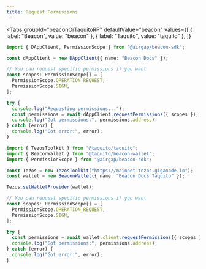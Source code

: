 ```yaml
---
title: Request Permissions
---
```



<Tabs
  groupId="beaconOrTaquitoRP"
  defaultValue="beacon"
  values={[
    { label: "Beacon", value: "beacon" },
    { label: "Taquito", value: "taquito" },
  ]}
>
  <TabItem value="beacon">

```ts live
import { DAppClient, PermissionScope } from "@airgap/beacon-sdk";

const dAppClient = new DAppClient({ name: "Beacon Docs" });

// You can request specific permissions if you want
const scopes: PermissionScope[] = [
  PermissionScope.OPERATION_REQUEST,
  PermissionScope.SIGN,
];

try {
  console.log("Requesting permissions...");
  const permissions = await dAppClient.requestPermissions({ scopes });
  console.log("Got permissions:", permissions.address);
} catch (error) {
  console.log("Got error:", error);
}
```

</TabItem>

<TabItem value="taquito">

```ts live
import { TezosToolkit } from "@taquito/taquito";
import { BeaconWallet } from "@taquito/beacon-wallet";
import { PermissionScope } from "@airgap/beacon-sdk";

const Tezos = new TezosToolkit("https://mainnet-tezos.giganode.io");
const wallet = new BeaconWallet({ name: "Beacon Docs Taquito" });

Tezos.setWalletProvider(wallet);

// You can request specific permissions if you want
const scopes: PermissionScope[] = [
  PermissionScope.OPERATION_REQUEST,
  PermissionScope.SIGN,
];

try {
  const permissions = await wallet.client.requestPermissions({ scopes });
  console.log("Got permissions:", permissions.address);
} catch (error) {
  console.log("Got error:", error);
}
```

</TabItem>
</Tabs>
